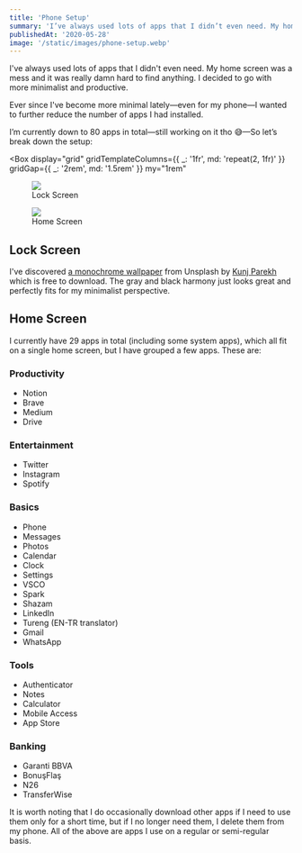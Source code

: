 ```yaml
---
title: 'Phone Setup'
summary: 'I’ve always used lots of apps that I didn’t even need. My home screen was a mess and it was really damn hard to find anything. I decided to go with more minimal and productive way.'
publishedAt: '2020-05-28'
image: '/static/images/phone-setup.webp'
---
```



I've always used lots of apps that I didn't even need. My home screen was a mess and it was really damn hard to find anything.
I decided to go with more minimalist and productive.

Ever since I've become more minimal lately—even for my phone—I wanted to further reduce the number of apps I had installed.

I’m currently down to 80 apps in total—still working on it tho 😅—So let’s break down the setup:

<Box
  display="grid"
  gridTemplateColumns={{ _: '1fr', md: 'repeat(2, 1fr)' }}
  gridGap={{ _: '2rem', md: '1.5rem' }}
  my="1rem"
>
  <figure>
    <img src="/static/images/iphone-lock.webp" loading="lazy" style={{ width: '100%' }} />
    <figcaption>Lock Screen</figcaption>
  </figure>
  <figure>
    <img src="/static/images/iphone-home.webp" loading="lazy" style={{ width: '100%' }} />
    <figcaption>Home Screen</figcaption>
  </figure>
</Box>

## Lock Screen

I've discovered [a monochrome wallpaper](https://unsplash.com/photos/Y5BD-H9qGvs) from Unsplash by [Kunj Parekh](https://unsplash.com/@kunjparekh) which is free to download.
The gray and black harmony just looks great and perfectly fits for my minimalist perspective.

## Home Screen

I currently have 29 apps in total (including some system apps), which all fit on a single home screen, but I have grouped a few apps. These are:

### Productivity

- Notion
- Brave
- Medium
- Drive

### Entertainment

- Twitter
- Instagram
- Spotify

### Basics

- Phone
- Messages
- Photos
- Calendar
- Clock
- Settings
- VSCO
- Spark
- Shazam
- LinkedIn
- Tureng (EN-TR translator)
- Gmail
- WhatsApp

### Tools

- Authenticator
- Notes
- Calculator
- Mobile Access
- App Store

### Banking

- Garanti BBVA
- BonuşFlaş
- N26
- TransferWise

It is worth noting that I do occasionally download other apps if I need to use them only for a short time, but if I no longer need them,
I delete them from my phone. All of the above are apps I use on a regular or semi-regular basis.
